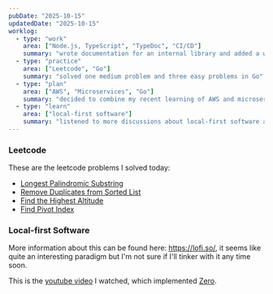 ```yaml
---
pubDate: "2025-10-15"
updatedDate: "2025-10-15"
worklog:
  - type: "work"
    area: ["Node.js, TypeScript", "TypeDoc", "CI/CD"]
    summary: "wrote documentation for an internal library and added a workflow to deploy generated website to github pages"
  - type: "practice"
    area: ["Leetcode", "Go"]
    summary: "solved one medium problem and three easy problems in Go"
  - type: "plan"
    area: ["AWS", "Microservices", "Go"]
    summary: "decided to combine my recent learning of AWS and microservices into a project, at least one microservice will use Go"
  - type: "learn"
    area: ["local-first software"]
    summary: "listened to more discussions about local-first software and watched a video explaining the architecture of a web app built with it"
---
```


### Leetcode

These are the leetcode problems I solved today:

- [Longest Palindromic Substring](https://leetcode.com/problems/longest-palindromic-substring)
- [Remove Duplicates from Sorted List](https://leetcode.com/problems/remove-duplicates-from-sorted-list/description/)
- [Find the Highest Altitude](https://leetcode.com/problems/find-the-highest-altitude/description/)
- [Find Pivot Index](https://leetcode.com/problems/find-pivot-index/description/)

### Local-first Software

More information about this can be found here: https://lofi.so/, it seems like quite an interesting paradigm but I'm not sure if I'll tinker with it any time soon.

This is the [youtube video](https://www.youtube.com/watch?v=_tHSAKVCJQo) I watched, which implemented [Zero](https://zero.rocicorp.dev/).
